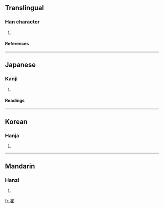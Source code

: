 ==Translingual==
===Han character===
{{Han char|rn=15|rad=冫|as=11|sn=13|four=3211<sub>4</sub>|canj=戈一山人土 (IMUOG)}}
# {{defn|Han}}
====References====
{{Han ref|kx=0133.250|dkj=01699|dj=0298.080|hdz=10300.190|uh=51D7|ud=20951|bh=DCC5|bd=56517}}
----
==Japanese==
===Kanji===
{{ja-kanji|grade=|rs=冫11}}
# {{defn|Japanese}}
====Readings====
{{ja-readings|on=[[さい]] (sai), [[ぜ]] (ze)|kun=}}
----
==Korean==
===Hanja===
{{ko-hanja|hangeul=최|rv=choe|mr=ch'oe}}
# {{defn|Korean}}
----
==Mandarin==
===Hanzi===
{{cmn-hanzi|pin=[[cuí]] (cui2)|wg=ts'ui<sup>2</sup>}}
# {{defn|Mandarin}}

[[fr:凗]]